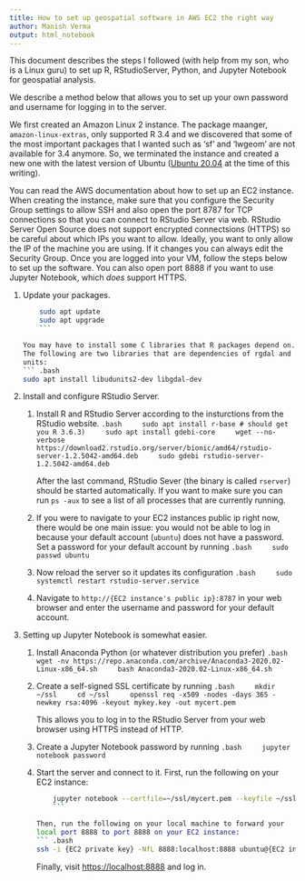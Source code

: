 ```yaml
---
title: How to set up geospatial software in AWS EC2 the right way
author: Manish Verma
output: html_notebook
---
```


This document describes the steps I followed (with help from my son, who
is a Linux guru) to set up R, RStudioServer, Python, and Jupyter
Notebook for geospatial analysis.

We describe a method below that allows you to set up your own password
and username for logging in to the server.

We first created an Amazon Linux 2 instance. The package maanger,
`amazon-linux-extras`, only supported R 3.4 and we discovered that some
of the most important packages that I wanted such as 'sf' and 'lwgeom'
are not available for 3.4 anymore. So, we terminated the instance and
created a new one with the latest version of Ubuntu ([Ubuntu
20.04](https://aws.amazon.com/marketplace/pp/B087QQNGF1) at the time of
this writing).

You can read the AWS documentation about how to set up an EC2 instance.
When creating the instance, make sure that you configure the Security
Group settings to allow SSH and also open the port 8787 for TCP
connections so that you can connect to RStudio Server via web. RStudio
Server Open Source does not support encrypted connectsions (HTTPS) so be
careful about which IPs you want to allow. Ideally, you want to only
allow the IP of the machine you are using. If it changes you can always
edit the Security Group. Once you are logged into your VM, follow the
steps below to set up the software. You can also open port 8888 if you
want to use Jupyter Notebook, which *does* support HTTPS.

1.  Update your packages.
    ``` .bash
    sudo apt update
    sudo apt upgrade
    ```

    You may have to install some C libraries that R packages depend on.
    The following are two libraries that are dependencies of rgdal and
    units:
    ``` .bash
    sudo apt install libudunits2-dev libgdal-dev
    ```

2.  Install and configure RStudio Server.
    1.  Install R and RStudio Server according to the insturctions from
        the RStudio website.
        ``` .bash
        sudo apt install r-base # should get you R 3.6.3)
        sudo apt install gdebi-core
        wget --no-verbose https://download2.rstudio.org/server/bionic/amd64/rstudio-server-1.2.5042-amd64.deb
        sudo gdebi rstudio-server-1.2.5042-amd64.deb
        ```

        After the last command, RStudio Sever (the binary is called
        `rserver`) should be started automatically. If you want to make
        sure you can run `ps -aux` to see a list of all processes that
        are currently running.

    2.  If you were to navigate to your EC2 instances public ip right
        now, there would be one main issue: you would not be able to log
        in because your default account (`ubuntu`) does not have a
        password.  Set a password for your default account by running
        ``` .bash
        sudo passwd ubuntu
        ```

    3.  Now reload the server so it updates its configuration
        ``` .bash
        sudo systemctl restart rstudio-server.service
        ```

    4.  Navigate to `http://{EC2 instance's public ip}:8787` in your web
        browser and enter the username and password for your default
        account.

3.  Setting up Jupyter Notebook is somewhat easier.

    1.  Install Anaconda Python (or whatever distribution you prefer)
        ``` .bash
        wget -nv https://repo.anaconda.com/archive/Anaconda3-2020.02-Linux-x86_64.sh
        bash Anaconda3-2020.02-Linux-x86_64.sh
        ```

    2.  Create a self-signed SSL certificate by running
        ``` .bash
        mkdir ~/ssl
        cd ~/ssl
        openssl req -x509 -nodes -days 365 -newkey rsa:4096 -keyout mykey.key -out mycert.pem
        ```

        This allows you to log in to the RStudio Server from your web
        browser using HTTPS instead of HTTP.

    3.  Create a Jupyter Notebook password by running
        ``` .bash
        jupyter notebook password
        ```

    4.  Start the server and connect to it. First, run the following on
        your EC2 instance:
        ``` .bash
        jupyter notebook --certfile=~/ssl/mycert.pem --keyfile ~/ssl/mykey.key
        ```

        Then, run the following on your local machine to forward your
        local port 8888 to port 8888 on your EC2 instance:
        ``` .bash
        ssh -i {EC2 private key} -NfL 8888:localhost:8888 ubuntu@{EC2 instance's public ip}
        ```

        Finally, visit <https://localhost:8888> and log in.
